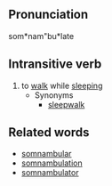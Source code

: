 ==Pronunciation==
som*nam"bu*late

==Intransitive verb==
# to [[walk]] while [[sleep]]ing
#* Synonyms
#** [[sleepwalk]]

==Related words==
* [[somnambular]]
* [[somnambulation]]
* [[somnambulator]]